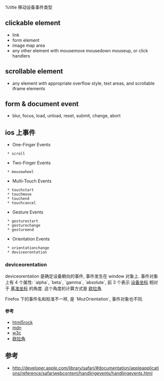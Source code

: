 %title 移动设备事件类型 

== clickable element ==
* link
* form element
* image map area
* any other element with mousemove mousedown mouseup, or click handlers

== scrollable element ==
* any element with appropriate overflow style, text areas, and scrollable iframe elements

== form & document event ==
* blur, focus, load, unload, reset, submit, change, abort


== ios 上事件 ==
* One-Finger Events
  * scroll
* Two-Finger Events
  * mousewheel
* Multi-Touch Events
  * touchstart
  * touchmove
  * touchend
  * touchcancel
* Gesture Events
  * gesturestart
  * gesturechange
  * gestureend
* Orientation Events
  * orientationchange
  * deviceorentation

=== deviceorentation ===

deviceorentation 是确定设备朝向的事件, 事件发生在 window 对象上. 事件对象上有 4 个属性:
`alpha`, `beta`, `gamma`, `absolute`, 前 3 个表示 [[https://developer.mozilla.org/en-US/docs/Web/Guide/DOM/Events/Orientation_and_motion_data_explained?redirectlocale=en-US&redirectslug=DOM%2FOrientation_and_motion_data_explained#Device_coordinate_frame|设备坐标]] 相对于 [[https://developer.mozilla.org/en-US/docs/Web/Guide/DOM/Events/Orientation_and_motion_data_explained?redirectlocale=en-US&redirectslug=DOM%2FOrientation_and_motion_data_explained#Earth_coordinate_frame|基准坐标]] 的角度. 这个角度的计算方式是 [[https://zh.wikipedia.org/wiki/%E6%AC%A7%E6%8B%89%E8%A7%92 |欧拉角]] 

Firefox 下的事件名和标准不一样, 是 `MozOrientation`, 事件对象也不同.  

==== 参考 ====
* [[http://www.html5rocks.com/en/tutorials/device/orientation/|html5rock]]
* [[https://developer.mozilla.org/en-US/docs/Web/Guide/DOM/Events/Orientation_and_motion_data_explained?redirectlocale=en-US&redirectslug=DOM%2FOrientation_and_motion_data_explained#Earth_coordinate_frame|mdn]]
* [[http://dev.w3.org/geo/api/spec-source-orientation.html|w3c]]
* [[https://zh.wikipedia.org/wiki/%E6%AC%A7%E6%8B%89%E8%A7%92 |欧拉角]]





== 参考 ==
* http://developer.apple.com/library/safari/#documentation/appleapplications/reference/safariwebcontent/handlingevents/handlingevents.html

